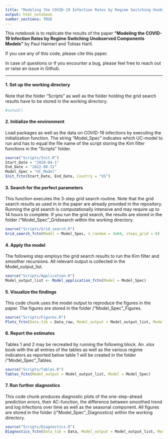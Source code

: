 ```yaml
---
title: "Modeling the COVID-19 Infection Rates by Regime Switching Unobserved Components Models"
output: html_notebook
number_sections: TRUE
---
```


This notebook is to replicate the results of the paper **"Modeling the COVID-19 Infection Rates by Regime Switching Unobserved Components Models"** by Paul Haimerl and Tobias Hartl.

If you use any of this code, please cite this paper.

In case of questions or if you encounter a bug, please feel free to reach out or raise an issue in Github.

------------------------------------------------------------------------

#### 1. Set up the working directory

Note that the folder "Scripts" as well as the folder holding the grid search results have to be stored in the working directory.

```r
#setwd()
```

#### 2. Initialize the environment

Load packages as well as the data on COVID-19 infections by executing the initialization function. The string "Model_Spec" indicates which UC-model to run and has to equal the file name of the script storing the Kim filter functions in the "Scripts" folder.

```r
source("Scripts/Init.R")
Start_Date = "2020-04-1"
End_Date = "2022-08-31"
Model_Spec = "UC_Model"
Init_fctn(Start_Date, End_Date, Country = "US")
```

#### 3. Search for the perfect parameters

This function executes the 3-step grid search routine. Note that the grid search results as used in in the paper are already provided in the repository. Running the grid search is computationally intensive and may require up to 14 hours to complete. If you run the grid search, the results are stored in the folder /"Model_Spec"_Gridsearch within the working directory.

```r
source("Scripts/Grid_search.R")
Grid_search_fctn(Model = Model_Spec, n_random = 3e04, steps_grid = 6)
```

#### 4. Apply the model

The following step employs the grid search results to run the Kim filter and smoother recursions. All relevant output is collected in the Model_output_list.

```r
source("Scripts/Application.R")
Model_output_list <- Model_application_fctn(Model = Model_Spec)
```

#### 5. Visualize the findings

This code chunk uses the model output to reproduce the figures in the paper. The figures are stored in the folder /"Model_Spec"_Figures.

```r
source("Scripts/Figures.R")
Plots_fctn(Data_tib = Data_raw, Model_output = Model_output_list, Model = Model_Spec)
```

#### 6. Report the estimates

Tables 1 and 2 may be recreated by running the following block. An .xlsx book with the all entries of the tables as well as the various regime indicators as reported below table 1 will be created in the folder /"Model_Spec"_Tables.

```r
source("Scripts/Tables.R")
Tables_fctn(Model_output = Model_output_list, Model = Model_Spec)
```

#### 7. Run further diagnostics

This code chunk produces diagnostic plots of the one-step-ahead prediction errors, their AC-function, the difference between smoothed trend and log infections over time as well as the seasonal component. All figures are stored in the folder (/"Model_Spec"_Diagnostics) within the working directory.

```r
source("Scripts/Diagnostics.R")
Diagnostics_fctn(Data_tib = Data, Model_output = Model_output_list, Model = Model_Spec)
```

